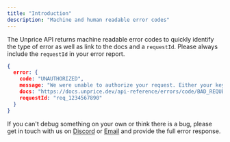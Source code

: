 ```yaml
---
title: "Introduction"
description: "Machine and human readable error codes"
---
```



The Unprice API returns machine readable error codes to quickly identify the type of error as well as link to the docs and a `requestId`. Please always include the `requestId` in your error report.


```json
{
  error: {
    code: "UNAUTHORIZED",
    message: "We were unable to authorize your request. Either your key was missing, malformed or does not have the required permissions.",
    docs: "https://docs.unprice.dev/api-reference/errors/code/BAD_REQUEST",
    requestId: "req_1234567890"
  }
}

```


If you can't debug something on your own or think there is a bug, please get in touch with us on [Discord](https://unprice.dev/discord) or [Email](mailto:jhonsfran@gmail.com) and provide the full error response.
